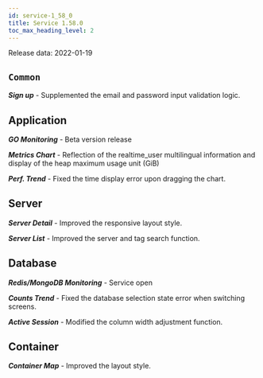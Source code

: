 ```yaml
---
id: service-1_58_0
title: Service 1.58.0
toc_max_heading_level: 2
---
```



Release data: 2022-01-19

## `Common`

**_Sign up_** - Supplemented the email and password input validation logic.

## Application

**_GO Monitoring_** - Beta version release

**_Metrics Chart_** - Reflection of the realtime_user multilingual information and display of the heap maximum usage unit (GiB)

**_Perf. Trend_** - Fixed the time display error upon dragging the chart.

## Server

**_Server Detail_** - Improved the responsive layout style.

**_Server List_** - Improved the server and tag search function.

## Database

**_Redis/MongoDB Monitoring_** - Service open

**_Counts Trend_** - Fixed the database selection state error when switching screens.

**_Active Session_** - Modified the column width adjustment function.

## Container

**_Container Map_** - Improved the layout style.
